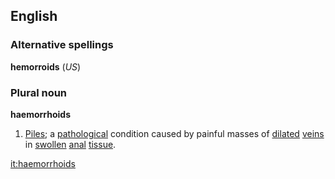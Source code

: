 ==English==
===Alternative spellings===
'''hemorroids''' (''US'')
{{wikipedia}}
===Plural noun===
'''haemorrhoids'''
#[[Piles]]; a [[pathological]] condition caused by painful masses of [[dilate]]d [[vein]]s in [[swollen]] [[anal]] [[tissue]].

[[it:haemorrhoids]]